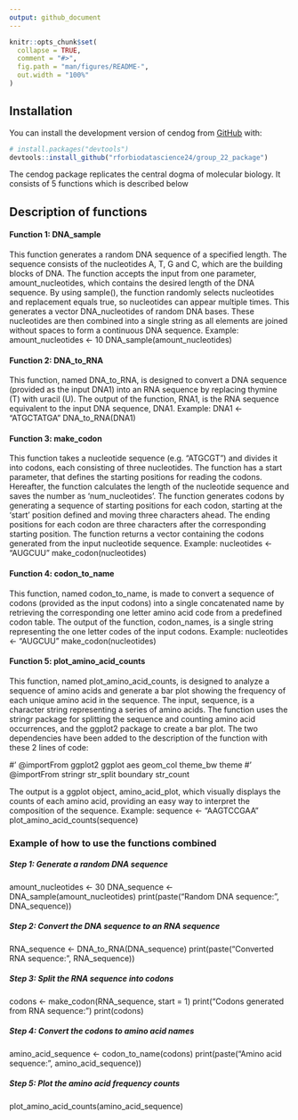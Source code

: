 ```yaml
---
output: github_document
---
```


<!-- README.md is generated from README.Rmd. Please edit that file -->

```r
knitr::opts_chunk$set(
  collapse = TRUE,
  comment = "#>",
  fig.path = "man/figures/README-",
  out.width = "100%"
)
```

## Installation

You can install the development version of cendog from [GitHub](https://github.com/) with:

``` r
# install.packages("devtools")
devtools::install_github("rforbiodatascience24/group_22_package")
```

The cendog package replicates the central dogma of molecular biology. It consists of 5 functions which is described below

## Description of functions

#### Function 1: DNA_sample

This function generates a random DNA sequence of a specified length. The sequence consists of the nucleotides A, T, G and C, which are the building blocks of DNA. The function accepts the input from one parameter, amount_nucleotides, which contains the desired length of the DNA sequence. By using sample(), the function randomly selects nucleotides and replacement equals true, so nucleotides can appear multiple times. This generates a vector DNA_nucleotides of random DNA bases. These nucleotides are then combined into a single string as all elements are joined without spaces to form a continuous DNA sequence.
Example:
amount_nucleotides <- 10
DNA_sample(amount_nucleotides)


#### Function 2: DNA_to_RNA

This function, named DNA_to_RNA, is designed to convert a DNA sequence (provided as the input DNA1) into an RNA sequence by replacing thymine (T) with uracil (U). The output of the function, RNA1, is the RNA sequence equivalent to the input DNA sequence, DNA1.
Example:
DNA1 <- "ATGCTATGA"
DNA_to_RNA(DNA1)

#### Function 3: make_codon

This function takes a nucleotide sequence (e.g. “ATGCGT”) and divides it into codons, each consisting of three nucleotides. The function has a start parameter, that defines the starting positions for reading the codons. Hereafter, the function calculates the length of the nucleotide sequence and saves the number as ‘num_nucleotides’. The function generates codons by generating a sequence of starting positions for each codon, starting at the ‘start’ position defined and moving three characters ahead. The ending positions for each codon are three characters after the corresponding starting position. The function returns a vector containing the codons generated from the input nucleotide sequence.
Example:
nucleotides <- "AUGCUU"
make_codon(nucleotides)

#### Function 4: codon_to_name

This function, named codon_to_name, is made to convert a sequence of codons (provided as the input codons) into a single concatenated name by retrieving the corresponding one letter amino acid code from a predefined codon table. The output of the function, codon_names, is a single string representing the one letter codes of the input codons.
Example:
nucleotides <- "AUGCUU"
make_codon(nucleotides)

#### Function 5: plot_amino_acid_counts

This function, named plot_amino_acid_counts, is designed to analyze a sequence of amino acids and generate a bar plot showing the frequency of each unique amino acid in the sequence. The input, sequence, is a character string representing a series of amino acids. The function uses the stringr package for splitting the sequence and counting amino acid occurrences, and the ggplot2 package to create a bar plot. The two dependencies have been added to the description of the function with these 2 lines of code:

#' @importFrom ggplot2 ggplot aes geom_col theme_bw theme
#' @importFrom stringr str_split boundary str_count

The output is a ggplot object, amino_acid_plot, which visually displays the counts of each amino acid, providing an easy way to interpret the composition of the sequence.
Example:
sequence <- "AAGTCCGAA"
plot_amino_acid_counts(sequence)

### Example of how to use the functions combined

##### Step 1: Generate a random DNA sequence

amount_nucleotides <- 30 DNA_sequence 
<- DNA_sample(amount_nucleotides)
print(paste("Random DNA sequence:", DNA_sequence))

##### Step 2: Convert the DNA sequence to an RNA sequence

RNA_sequence <- DNA_to_RNA(DNA_sequence)
print(paste("Converted RNA sequence:", RNA_sequence))

##### Step 3: Split the RNA sequence into codons

codons <- make_codon(RNA_sequence, start = 1) 
print("Codons generated from RNA sequence:")
print(codons)

##### Step 4: Convert the codons to amino acid names

amino_acid_sequence <- codon_to_name(codons)
print(paste("Amino acid sequence:", amino_acid_sequence))

##### Step 5: Plot the amino acid frequency counts

plot_amino_acid_counts(amino_acid_sequence)
